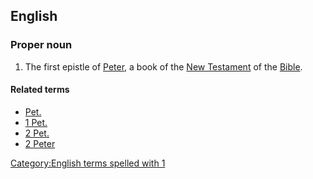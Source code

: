 ==English==

===Proper noun===
{{en-proper-noun}}
{{book of the Bible|First Epistle of Peter}}

# {{biblical}}  The first epistle of [[Peter]], a book of the [[New Testament]] of the [[Bible]].

====Related terms====
*[[Pet.]]
*[[1 Pet.]]
*[[2 Pet.]]
*[[2 Peter]]

[[Category:English terms spelled with 1]]